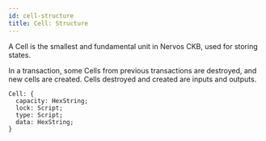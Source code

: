 ```yaml
---
id: cell-structure
title: Cell: Structure
---
```


A Cell is the smallest and fundamental unit in Nervos CKB, used for storing states.

In a transaction, some Cells from previous transactions are destroyed, and new cells are created. Cells destroyed and created are inputs and outputs.

```
Cell: {
  capacity: HexString; 
  lock: Script;
  type: Script; 
  data: HexString; 
}
```
